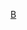{{football squad|teamname=贝内文托足球俱乐部|title=-{zh-hans:贝内文托;zh-hk:賓尼雲圖;zh-tw:貝內文托;}-|bgcolor=red|textcolor=yellow|bordercolor=black
|name=贝内文托球员名单
|list=<div>
<!--{{football squad2 player|no=1|name={{le|洛伦佐·蒙蒂珀|Lorenzo Montipò|蒙蒂珀}}}}-->
{{football squad2 player|no=3|name={{le|加埃塔诺·莱蒂齐亚|Gaetano Letizia|莱蒂齐亚}}}}
{{football squad2 player|no=5|name={{le|賈科莫·卡洛|Giacomo Calò|卡洛}}}}
{{football squad2 player|no=8|name={{le|安德烈斯·特略|Andrés Tello|特略}}}}
{{football squad2 player|no=9|name=[[詹卢卡·拉帕杜拉|-{zh-hans:拉帕杜拉;zh-hk:拉柏度拿;zh-tw:拉帕杜拉}-]]}}
{{football squad2 player|no=12|name={{le|尼科洛·曼弗雷迪尼|Nicolò Manfredini|曼弗雷迪尼}}}}
{{football squad2 player|no=14|name={{le|亚历山德罗·沃格里亚科|Alessandro Vogliacco|沃格里亚科}}}}
{{football squad2 player|no=15|name=[[卡米尔·格里克|-{zh-hans:格里克;zh-hk:基歷克;zh-tw:格里克;}-]]}}
{{football squad2 player|no=16|name={{le|里卡多·因普罗塔|Riccardo Improta|因普罗塔}}}}
{{football squad2 player|no=18|name={{le|达姆·富隆|Daam Foulon|富隆}}}}
{{football squad2 player|no=19|name=[[罗伯托·因西涅|-{zh-hans:因西涅;zh-hk:恩薜尼;zh-hant:因西涅;}-]]}}
{{football squad2 player|no=20|name={{le|朱塞佩·迪塞里奥|Giuseppe Di Serio|迪塞里奥}}}}
{{football squad2 player|no=23|name=[[阿图尔·约奥尼塔|约奥尼塔]]}}
{{football squad2 player|no=24|name={{le|馬蒂亞·維維亞尼|Mattia Viviani|維維亞尼}}}}
{{football squad2 player|no=25|name={{le|马尔科·萨乌|Marco Sau|萨乌}}}}
{{football squad2 player|no=26|name={{le|西里基·萨诺戈|Siriki Sanogo|萨诺戈}}}}
{{football squad2 player|no=27|name={{le|法比奥·德保利|Fabio Depaoli|德保利}}}}
{{football squad2 player|no=29|name={{le|阿尔伯托·帕莱亚里|Alberto Paleari|-{zh-hans:帕莱亚里;zh-hk:柏列利;zh-tw:帕萊亞里;}-}}}}
{{football squad2 player|no=32|name={{le|加布里埃莱·蒙奇尼|Gabriele Moncini|蒙奇尼}}}}
{{football squad2 player|no=44|name=[[亚戈·法尔克·席尔瓦|-{zh-hans:法尔克;zh-hant:法爾基}-]]}}
{{football squad2 player|no=80|name={{le|皮埃尔·格拉齐亚诺·戈里|Pier Graziano Gori|戈里}}}}
{{football squad2 player|no=93|name=[[费德里科·巴尔达|-{zh-hans:巴尔巴;zh-hant:巴爾達;}-]]}}
{{football squad manager|name={{le|法比奧·卡塞塔|Fabio Caserta|卡塞塔|}}}}
</div>}}
<noinclude>
{{Squad maintenance|update source=http://www.beneventocalcio.club/squadra/giocatori/}}
[[Category:意大利足球俱乐部名单模板|B]]
</noinclude>